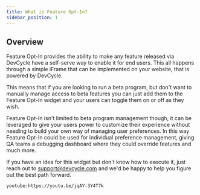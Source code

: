 ```yaml
---
title: What is Feature Opt-In?
sidebar_position: 1
---
```


## Overview

Feature Opt-In provides the ability to make any feature released via DevCycle have a self-serve way to enable it for end users. This all happens through a simple iFrame that can be implemented on your website, that is powered by DevCycle.

This means that if you are looking to run a beta program, but don't want to manually manage access to beta features you can just add them to the Feature Opt-In widget and your users can toggle them on or off as they wish.

Feature Opt-In isn't limited to beta program management though, it can be leveraged to give your users power to customize their experience without needing to build your own way of managing user preferences. In this way Feature Opt-In could be used for individual preference management, giving QA teams a debugging dashboard where they could override features and much more.

If you have an idea for this widget but don't know how to execute it, just reach out to support@devcycle.com and we'd be happy to help you figure out the best path forward.

`youtube:https://youtu.be/jqAY-3Y4T7k`

